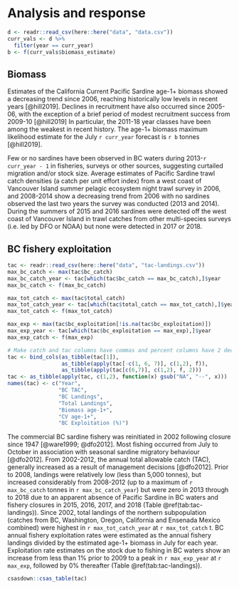 # Analysis and response

```r
d <- readr::read_csv(here::here("data", "data.csv"))
curr_vals <- d %>% 
  filter(year == curr_year)
b <- f(curr_vals$biomass_estimate)
```

## Biomass

Estimates of the California Current Pacific Sardine age-1+ biomass showed a decreasing trend since 2006, reaching historically low levels in recent years [@hill2019]. Declines in recruitment have also occurred since 2005-06, with the exception of a brief period of modest recruitment success from 2009-10 [@hill2019] In particular, the 2011-18 year classes have been among the weakest in recent history. The age-1+ biomass maximum likelihood estimate for the July `r curr_year` forecast is `r b` tonnes [@hill2019].

Few or no sardines have been observed in BC waters during 2013-`r curr_year - 1` in fisheries, surveys or other sources, suggesting curtailed migration and/or stock size. Average estimates of Pacific Sardine trawl catch densities (a catch per unit effort index) from a west coast of Vancouver Island summer pelagic ecosystem night trawl survey in 2006, and 2008-2014 show a decreasing trend from 2006 with no sardines observed the last two years the survey was conducted (2013 and 2014). During the summers of 2015 and 2016 sardines were detected off the west coast of Vancouver Island in trawl catches from other multi-species surveys (i.e. led by DFO or NOAA) but none were detected in 2017 or 2018.

## BC fishery exploitation

```r
tac <- readr::read_csv(here::here("data", "tac-landings.csv"))
max_bc_catch <- max(tac$bc_catch)
max_bc_catch_year <- tac[which(tac$bc_catch == max_bc_catch),]$year
max_bc_catch <- f(max_bc_catch)

max_tot_catch <- max(tac$total_catch)
max_tot_catch_year <- tac[which(tac$total_catch == max_tot_catch),]$year
max_tot_catch <- f(max_tot_catch)

max_exp <- max(tac$bc_exploitation[!is.na(tac$bc_exploitation)])
max_exp_year <- tac[which(tac$bc_exploitation == max_exp),]$year
max_exp_catch <- f(max_exp)

# Make catch and tac columns have commas and percent columns have 2 decimal places
tac <- bind_cols(as_tibble(tac[1]),
                 as_tibble(apply(tac[-c(1, 6, 7)], c(1,2), f)),
                 as_tibble(apply(tac[c(6,7)], c(1,2), f, 2)))
tac <- as_tibble(apply(tac, c(1,2), function(x) gsub("NA", "--", x)))
names(tac) <- c("Year",
                "BC TAC",
                "BC Landings",
                "Total Landings",
                "Biomass age-1+",
                "CV age-1+",
                "BC Exploitation (%)")
```

The commercial BC sardine fishery was reinitiated in 2002 following closure since 1947 [@ware1999; @dfo2012]. Most fishing occurred from July to October in association with seasonal sardine migratory behaviour [@dfo2012]. From 2002-2012, the annual total allowable catch (TAC), generally increased as a result of management decisions [@dfo2012]. Prior to 2008, landings were relatively low (less than 5,000 tonnes), but increased considerably from 2008-2012 (up to a maximum of `r max_bc_catch` tonnes in `r max_bc_catch_year`) but were zero in 2013 through to 2018 due to an apparent absence of Pacific Sardine in BC waters and fishery closures in 2015, 2016, 2017, and 2018 (Table \@ref(tab:tac-landings)). Since 2002, total landings of the northern subpopulation
(catches from BC, Washington, Oregon, California and Ensenada Mexico combined) were
highest in `r max_tot_catch_year` at `r max_tot_catch` t. BC annual fishery exploitation rates were estimated as the annual fishery landings divided by the estimated age-1+ biomass in July for each year. Exploitation rate estimates on the stock due to fishing in BC waters show an increase from less than 1% prior to 2009 to a peak in `r max_exp_year` at `r max_exp`, followed by 0% thereafter (Table \@ref(tab:tac-landings)).

```r
csasdown::csas_table(tac)
```
